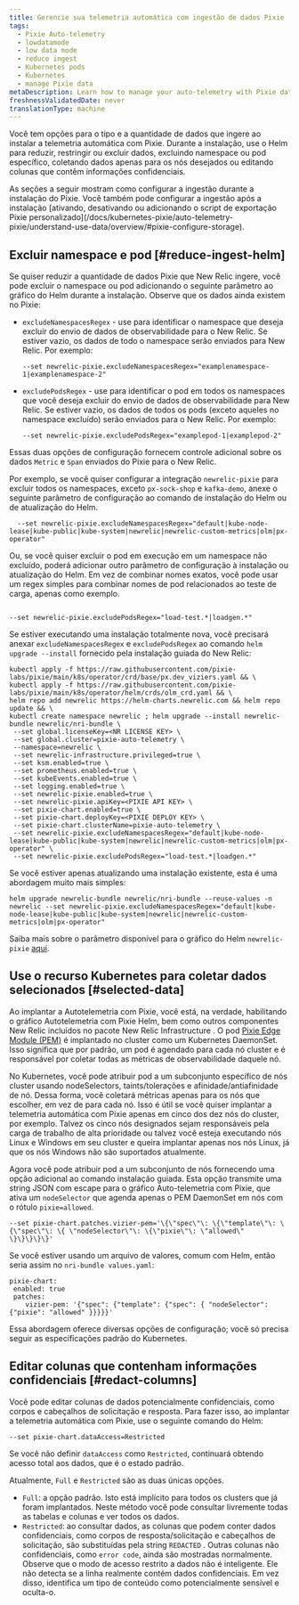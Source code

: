 ```yaml
---
title: Gerencie sua telemetria automática com ingestão de dados Pixie
tags:
  - Pixie Auto-telemetry
  - lowdatamode
  - low data mode
  - reduce ingest
  - Kubernetes pods
  - Kubernetes
  - manage Pixie data
metaDescription: Learn how to manage your auto-telemetry with Pixie data ingest
freshnessValidatedDate: never
translationType: machine
---
```


Você tem opções para o tipo e a quantidade de dados que ingere ao instalar a telemetria automática com Pixie. Durante a instalação, use o Helm para reduzir, restringir ou excluir dados, excluindo namespace ou pod específico, coletando dados apenas para os nós desejados ou editando colunas que contêm informações confidenciais.

<Callout variant="important">
  As seções a seguir mostram como configurar a ingestão durante a instalação do Pixie. Você também pode configurar a ingestão após a instalação [ativando, desativando ou adicionando o script de exportação Pixie personalizado](/docs/kubernetes-pixie/auto-telemetry-pixie/understand-use-data/overview/#pixie-configure-storage).
</Callout>

## Excluir namespace e pod [#reduce-ingest-helm]

Se quiser reduzir a quantidade de dados Pixie que New Relic ingere, você pode excluir o namespace ou pod adicionando o seguinte parâmetro ao gráfico do Helm durante a instalação. Observe que os dados ainda existem no Pixie:

* `excludeNamespacesRegex` - use para identificar o namespace que deseja excluir do envio de dados de observabilidade para o New Relic. Se estiver vazio, os dados de todo o namespace serão enviados para New Relic. Por exemplo:

  ```
  --set newrelic-pixie.excludeNamespacesRegex="examplenamespace-1|examplenamespace-2"
  ```

* `excludePodsRegex` - use para identificar o pod em todos os namespaces que você deseja excluir do envio de dados de observabilidade para New Relic. Se estiver vazio, os dados de todos os pods (exceto aqueles no namespace excluído) serão enviados para o New Relic. Por exemplo:

  ```
  --set newrelic-pixie.excludePodsRegex="examplepod-1|examplepod-2"
  ```

Essas duas opções de configuração fornecem controle adicional sobre os dados `Metric` e `Span` enviados do Pixie para o New Relic.

Por exemplo, se você quiser configurar a integração `newrelic-pixie` para excluir todos os namespaces, exceto `px-sock-shop` e `kafka-demo`, anexe o seguinte parâmetro de configuração ao comando de instalação do Helm ou de atualização do Helm.

```
  --set newrelic-pixie.excludeNamespacesRegex="default|kube-node-lease|kube-public|kube-system|newrelic|newrelic-custom-metrics|olm|px-operator"
```

Ou, se você quiser excluir o pod em execução em um namespace não excluído, poderá adicionar outro parâmetro de configuração à instalação ou atualização do Helm. Em vez de combinar nomes exatos, você pode usar um regex simples para combinar nomes de pod relacionados ao teste de carga, apenas como exemplo.

```

--set newrelic-pixie.excludePodsRegex="load-test.*|loadgen.*"

```

Se estiver executando uma instalação totalmente nova, você precisará anexar `excludeNamespacesRegex` e `excludePodsRegex` ao comando `helm upgrade --install` fornecido pela instalação guiada do New Relic:

```
kubectl apply -f https://raw.githubusercontent.com/pixie-labs/pixie/main/k8s/operator/crd/base/px.dev_viziers.yaml && \
kubectl apply -f https://raw.githubusercontent.com/pixie-labs/pixie/main/k8s/operator/helm/crds/olm_crd.yaml && \
helm repo add newrelic https://helm-charts.newrelic.com && helm repo update && \
kubectl create namespace newrelic ; helm upgrade --install newrelic-bundle newrelic/nri-bundle \
 --set global.licenseKey=<NR LICENSE KEY> \
 --set global.cluster=pixie-auto-telemetry \
 --namespace=newrelic \
 --set newrelic-infrastructure.privileged=true \
 --set ksm.enabled=true \
 --set prometheus.enabled=true \
 --set kubeEvents.enabled=true \
 --set logging.enabled=true \
 --set newrelic-pixie.enabled=true \
 --set newrelic-pixie.apiKey=<PIXIE API KEY> \
 --set pixie-chart.enabled=true \
 --set pixie-chart.deployKey=<PIXIE DEPLOY KEY> \
 --set pixie-chart.clusterName=pixie-auto-telemetry \
 --set newrelic-pixie.excludeNamespacesRegex="default|kube-node-lease|kube-public|kube-system|newrelic|newrelic-custom-metrics|olm|px-operator" \
 --set newrelic-pixie.excludePodsRegex="load-test.*|loadgen.*"
```

Se você estiver apenas atualizando uma instalação existente, esta é uma abordagem muito mais simples:

```
helm upgrade newrelic-bundle newrelic/nri-bundle --reuse-values -n newrelic --set newrelic-pixie.excludeNamespacesRegex="default|kube-node-lease|kube-public|kube-system|newrelic|newrelic-custom-metrics|olm|px-operator"
```

Saiba mais sobre o parâmetro disponível para o gráfico do Helm `newrelic-pixie` [aqui](https://github.com/newrelic/helm-charts/tree/master/charts/newrelic-pixie#chart-details).

## Use o recurso Kubernetes para coletar dados selecionados [#selected-data]

Ao implantar a Autotelemetria com Pixie, você está, na verdade, habilitando o gráfico Autotelemetria com Pixie Helm, bem como outros componentes New Relic incluídos no pacote New Relic Infrastructure . O pod [Pixie Edge Module (PEM)](https://docs.pixielabs.ai/tutorials/custom-data/distributed-bpftrace-deployment#background) é implantado no cluster como um Kubernetes DaemonSet. Isso significa que por padrão, um pod é agendado para cada nó cluster e é responsável por coletar todas as métricas de observabilidade daquele nó.

No Kubernetes, você pode atribuir pod a um subconjunto específico de nós cluster usando nodeSelectors, taints/tolerações e afinidade/antiafinidade de nó. Dessa forma, você coletará métricas apenas para os nós que escolher, em vez de para cada nó. Isso é útil se você quiser implantar a telemetria automática com Pixie apenas em cinco dos dez nós do cluster, por exemplo. Talvez os cinco nós designados sejam responsáveis pela carga de trabalho de alta prioridade ou talvez você esteja executando nós Linux e Windows em seu cluster e queira implantar apenas nos nós Linux, já que os nós Windows não são suportados atualmente.

Agora você pode atribuir pod a um subconjunto de nós fornecendo uma opção adicional ao comando instalação guiada. Esta opção transmite uma string JSON com escape para o gráfico Auto-telemetria com Pixie, que ativa um `nodeSelector` que agenda apenas o PEM DaemonSet em nós com o rótulo `pixie=allowed`.

```
--set pixie-chart.patches.vizier-pem='\{\"spec\"\: \{\"template\"\: \{\"spec\"\: \{ \"nodeSelector\"\: \{\"pixie\"\: \"allowed\" \}\}\}\}\}'
```

Se você estiver usando um arquivo de valores, comum com Helm, então seria assim no `nri-bundle values.yaml`:

```
pixie-chart:
 enabled: true
 patches:
    vizier-pem: '{"spec": {"template": {"spec": { "nodeSelector": {"pixie": "allowed" }}}}}'

```

Essa abordagem oferece diversas opções de configuração; você só precisa seguir as especificações padrão do Kubernetes.

## Editar colunas que contenham informações confidenciais [#redact-columns]

Você pode editar colunas de dados potencialmente confidenciais, como corpos e cabeçalhos de solicitação e resposta. Para fazer isso, ao implantar a telemetria automática com Pixie, use o seguinte comando do Helm:

```
--set pixie-chart.dataAccess=Restricted
```

Se você não definir `dataAccess` como `Restricted`, continuará obtendo acesso total aos dados, que é o estado padrão.

Atualmente, `Full` e `Restricted` são as duas únicas opções.

* `Full`: a opção padrão. Isto está implícito para todos os clusters que já foram implantados. Neste método você pode consultar livremente todas as tabelas e colunas e ver todos os dados.
* `Restricted`: ao consultar dados, as colunas que podem conter dados confidenciais, como corpos de resposta/solicitação e cabeçalhos de solicitação, são substituídas pela string `REDACTED` . Outras colunas não confidenciais, como `error code`, ainda são mostradas normalmente. Observe que o modo de acesso restrito a dados não é inteligente. Ele não detecta se a linha realmente contém dados confidenciais. Em vez disso, identifica um tipo de conteúdo como potencialmente sensível e oculta-o.
